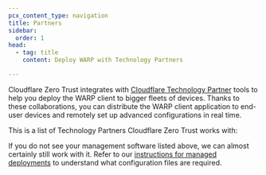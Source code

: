 ```yaml
---
pcx_content_type: navigation
title: Partners
sidebar:
  order: 1
head:
  - tag: title
    content: Deploy WARP with Technology Partners

---
```



Cloudflare Zero Trust integrates with [Cloudflare Technology Partner](https://www.cloudflare.com/partners/technology-partners/) tools to help you deploy the WARP client to bigger fleets of devices. Thanks to these collaborations, you can distribute the WARP client application to end-user devices and remotely set up advanced configurations in real time.

This is a list of Technology Partners Cloudflare Zero Trust works with:

<DirectoryListing />

If you do not see your management software listed above, we can almost certainly still work with it. Refer to our [instructions for managed deployments](/cloudflare-one/connections/connect-devices/warp/deployment/mdm-deployment/) to understand what configuration files are required.
